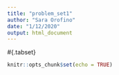 ```yaml
---
title: "problem_set1"
author: "Sara Orofino"
date: "1/12/2020"
output: html_document
---
```

#{.tabset}
```r
knitr::opts_chunk$set(echo = TRUE)
```

